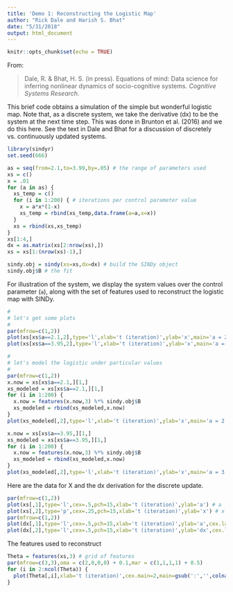```yaml
---
title: 'Demo 1: Reconstructing the Logistic Map'
author: "Rick Dale and Harish S. Bhat"
date: "5/31/2018"
output: html_document
---
```


```r
knitr::opts_chunk$set(echo = TRUE)
```

From:

> Dale, R. & Bhat, H. S. (in press). Equations of mind: Data science for inferring nonlinear dynamics of socio-cognitive systems. *Cognitive Systems Research*.

This brief code obtains a simulation of the simple but wonderful logistic map. Note that, as a discrete system, we take the derivative (dx) to be the system at the next time step. This was done in Brunton et al. (2016) and we do this here. See the text in Dale and Bhat for a discussion of discretely vs. continuously updated systems. 

```r

library(sindyr)
set.seed(666)

as = seq(from=2.1,to=3.99,by=.05) # the range of parameters used
xs = c()
x = .01
for (a in as) {
  xs_temp = c()
  for (i in 1:200) { # iterations per control parameter value
    x = a*x*(1-x)
    xs_temp = rbind(xs_temp,data.frame(a=a,x=x))
  }
  xs = rbind(xs,xs_temp)
}  
xs[1:4,]
dx = as.matrix(xs[2:nrow(xs),])
xs = xs[1:(nrow(xs)-1),]

sindy.obj = sindy(xs=xs,dx=dx) # build the SINDy object
sindy.obj$B # the fit

```

For illustration of the system, we display the system values over the control parameter (`a`), along with the set of features used to reconstruct the logistic map with SINDy.

```r

# 
# let's get some plots
#
par(mfrow=c(1,2))
plot(xs[xs$a==2.1,2],type='l',xlab='t (iteration)',ylab='x',main='a = 2.1',ylim=c(0,1),col='maroon',lwd=2) # under values a=2.2
plot(xs[xs$a==3.95,2],type='l',xlab='t (iteration)',ylab='x',main='a = 3.95',ylim=c(0,1),col='navy',lwd=2) # under values a=3.95

#
# let's model the logistic under particular values
#
par(mfrow=c(1,2))
x.now = xs[xs$a==2.1,][1,]
xs_modeled = xs[xs$a==2.1,][1,]
for (i in 1:200) {
  x.now = features(x.now,3) %*% sindy.obj$B
  xs_modeled = rbind(xs_modeled,x.now)
}
plot(xs_modeled[,2],type='l',xlab='t (iteration)',ylab='x',main='a = 2.1',ylim=c(0,1),col='maroon',lwd=2) # under values a=2.2

x.now = xs[xs$a==3.95,][1,]
xs_modeled = xs[xs$a==3.95,][1,]
for (i in 1:200) {
  x.now = features(x.now,3) %*% sindy.obj$B
  xs_modeled = rbind(xs_modeled,x.now)
}
plot(xs_modeled[,2],type='l',xlab='t (iteration)',ylab='x',main='a = 3.95',ylim=c(0,1),col='navy',lwd=2) # under values a=3.95
```

Here are the data for X and the dx derivation for the discrete update.

```r
par(mfrow=c(1,2))
plot(xs[,1],type='l',cex=.5,pch=15,xlab='t (iteration)',ylab='a') # a
plot(xs[,2],type='p',cex=.25,pch=15,xlab='t (iteration)',ylab='x') # x
par(mfrow=c(1,2))
plot(dx[,1],type='l',cex=.5,pch=15,xlab='t (iteration)',ylab='a',cex.lab=2) # dx
plot(dx[,2],type='l',cex=.5,pch=15,xlab='t (iteration)',ylab='dx',cex.lab=2) # dx

```

The features used to reconstruct

```r
Theta = features(xs,3) # grid of features
par(mfrow=c(3,3),oma = c(2,0,0,0) + 0.1,mar = c(1,1,1,1) + 0.5)
for (i in 2:ncol(Theta)) {
  plot(Theta[,i],xlab='t (iteration)',cex.main=2,main=gsub(':','',colnames(Theta)[i]),type='l',xaxt='n',yaxt='n')
}
```





